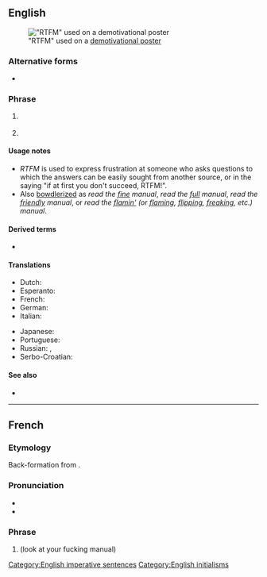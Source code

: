 ==English==
{{wikipedia}}
[[File:Demotivational RTFM Prudentia Statue on the Brussels town hall (53522136).jpg|thumb|"RTFM" used on a [[w:en:Motivational poster#Parodies and demotivational posters|demotivational poster]]]]

===Alternative forms===
* {{l|en|rtfm}}

===Phrase===
{{head|en|phrase}}

# {{lb|en|Internet slang}} {{initialism of|en|[[read]] [[the]] [[fucking]] [[manual]]}}
# {{lb|en|Internet slang|Unix}} {{initialism of|en|read the fucking [[man page]]}}

====Usage notes====
* ''RTFM'' is used to express frustration at someone who asks questions to which the answers can be easily sought from another source, or in the saying "if at first you don't succeed, RTFM!".
* Also [[bowdlerize|bowdlerized]] as ''read the [[fine]] manual'', ''read the [[full]] manual'', ''read the [[friendly]] manual'', or ''read the [[flamin']] (or [[flaming]], [[flipping]], [[freaking]], etc.) manual''.

====Derived terms====
* {{l|en|RTFA}}

====Translations====
<!--Note: Provide ABBREVIATIONS where these exist and ensure translations are IDIOMATIC-->
{{trans-top|Abbreviation of ''Read the fucking manual''}}
* Dutch: {{t-check|nl|[[LVDH]] ([[Lees verdomme de handleiding]])}}
* Esperanto: {{t-check|eo|[[LLFL]] ([[Legu la fuŝitan lernolibron]])}}
* French: {{t|fr|[[LLFM]] ([[lis]] [[le]] [[foutu]] [[manuel]])}}
* German: {{t-check|de|[[LDVH]] ([[Lies das verdammte Handbuch]])}}
* Italian: {{t-check|it|[[LIFM]] ([[leggi]] [[il]] [[fottuto]] [[manuale]])}}
{{trans-mid}}
* Japanese: {{t-check|ja|[[マニュアル読め]] (マニュアルよめ) (manyuaru yome)}}
* Portuguese: {{t|pt|[[LAPDM]] ([[leia]] [[a]] [[porra]] [[do]] [[manual]])}}
* Russian: {{t-check|ru|прочита́й до́лбаное руково́дство}}, {{t+|ru|учи́ матча́сть}}
* Serbo-Croatian: {{t-check|sh|[[PJR]] ([[Procitaj jebeni recnik]])}}
{{trans-bottom}}

====See also====
* {{l|en|STFW}}

[[Category:English imperative sentences]]
[[Category:English initialisms]]

----

==French==

===Etymology===
Back-formation from {{uder|fr|en|RTFM}}.

===Pronunciation===
* {{fr-IPA|èr-té-èf-èm}}
* {{audio|fr|LL-Q150 (fra)-LoquaxFR-RTFM.wav|Audio}}

===Phrase===
{{fr-phrase}}

# {{initialism of|fr|[[regarde]] [[ton]] [[foutu]] [[manuel]]}} (look at your fucking manual)

{{cln|fr|back-formations}}